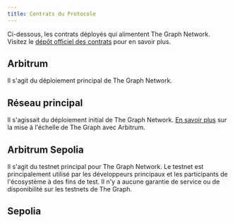 ```yaml
---
title: Contrats du Protocole
---
```



Ci-dessous, les contrats déployés qui alimentent The Graph Network. Visitez le [dépôt officiel des contrats](https://github.com/graphprotocol/contracts) pour en savoir plus.

## Arbitrum

Il s'agit du déploiement principal de The Graph Network.

<ProtocolContractsTable networkId={42161} />

## Réseau principal

Il s'agissait du déploiement initial de The Graph Network. [En savoir plus](/arbitrum/arbitrum-faq/) sur la mise à l'échelle de The Graph avec Arbitrum.

<ProtocolContractsTable networkId={1} />

## Arbitrum Sepolia

Il s'agit du testnet principal pour The Graph Network. Le testnet est principalement utilisé par les développeurs principaux et les participants de l'écosystème à des fins de test. Il n'y a aucune garantie de service ou de disponibilité sur les testnets de The Graph.

<ProtocolContractsTable networkId={421614} />

## Sepolia

<ProtocolContractsTable networkId={11155111} />
